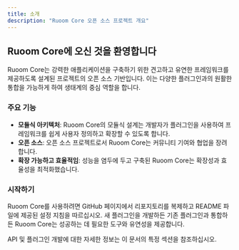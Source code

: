 ```yaml
---
title: 소개
description: "Ruoom Core 오픈 소스 프로젝트 개요"
---
```


## Ruoom Core에 오신 것을 환영합니다

Ruoom Core는 강력한 애플리케이션을 구축하기 위한 견고하고 유연한 프레임워크를 제공하도록 설계된 프로젝트의 오픈 소스 기반입니다. 이는 다양한 플러그인과의 원활한 통합을 가능하게 하여 생태계의 중심 역할을 합니다.

### 주요 기능

- **모듈식 아키텍처**: Ruoom Core의 모듈식 설계는 개발자가 플러그인을 사용하여 프레임워크를 쉽게 사용자 정의하고 확장할 수 있도록 합니다.
- **오픈 소스**: 오픈 소스 프로젝트로서 Ruoom Core는 커뮤니티 기여와 협업을 장려합니다.
- **확장 가능하고 효율적임**: 성능을 염두에 두고 구축된 Ruoom Core는 확장성과 효율성을 최적화했습니다.

### 시작하기

Ruoom Core를 사용하려면 GitHub 페이지에서 리포지토리를 복제하고 README 파일에 제공된 설정 지침을 따르십시오. 새 플러그인을 개발하든 기존 플러그인과 통합하든 Ruoom Core는 성공하는 데 필요한 도구와 유연성을 제공합니다.

API 및 플러그인 개발에 대한 자세한 정보는 이 문서의 특정 섹션을 참조하십시오.
